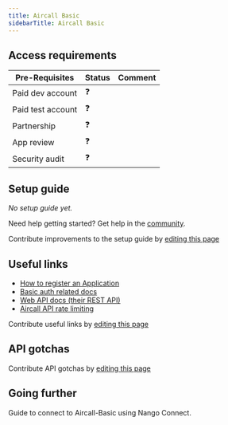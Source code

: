 ```yaml
---
title: Aircall Basic
sidebarTitle: Aircall Basic
---
```



<Overview />
<PreBuiltTooling />
<PreBuiltUseCases />

## Access requirements
| Pre-Requisites | Status | Comment|
| - | - | - |
| Paid dev account | ❓ |  |
| Paid test account | ❓ |  |
| Partnership | ❓ | |
| App review | ❓ |  |
| Security audit | ❓ | |


## Setup guide

_No setup guide yet._

<Tip>Need help getting started? Get help in the [community](https://nango.dev/slack).</Tip>

<Note>Contribute improvements to the setup guide by [editing this page](https://github.com/nangohq/nango/tree/master/docs-v2/integrations/all/aircall-basic.mdx)</Note>


## Useful links

-   [How to register an Application](https://aircall.io/partners/technology/)
-   [Basic auth related docs](https://developer.aircall.io/api-references/#basic-auth-aircall-customers)
-   [Web API docs (their REST API)](https://developer.aircall.io/api-references/)
-   [Aircall API rate limiting](https://developer.aircall.io/api-references/#rate-limiting)

<Note>Contribute useful links by [editing this page](https://github.com/nangohq/nango/tree/master/docs-v2/integrations/all/aircall-basic.mdx)</Note>

## API gotchas

<Note>Contribute API gotchas by [editing this page](https://github.com/nangohq/nango/tree/master/docs-v2/integrations/all/aircall-basic.mdx)</Note>

## Going further

<Card title="Connect to Aircall-Basic" icon="link" href="/integrations/all/aircall-basic/connect" horizontal>
  Guide to connect to Aircall-Basic using Nango Connect.
</Card>
